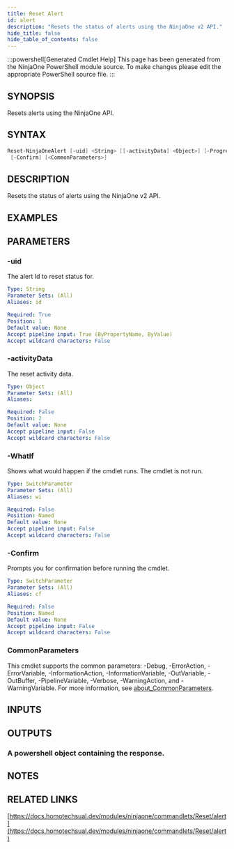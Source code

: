 ```yaml
---
title: Reset Alert
id: alert
description: "Resets the status of alerts using the NinjaOne v2 API."
hide_title: false
hide_table_of_contents: false
---
```


:::powershell[Generated Cmdlet Help]
This page has been generated from the NinjaOne PowerShell module source. To make changes please edit the appropriate PowerShell source file.
:::

## SYNOPSIS

Resets alerts using the NinjaOne API.

## SYNTAX

```powershell
Reset-NinjaOneAlert [-uid] <String> [[-activityData] <Object>] [-ProgressAction <ActionPreference>] [-WhatIf]
 [-Confirm] [<CommonParameters>]
```

## DESCRIPTION

Resets the status of alerts using the NinjaOne v2 API.

## EXAMPLES

## PARAMETERS

### -uid

The alert Id to reset status for.

```yaml
Type: String
Parameter Sets: (All)
Aliases: id

Required: True
Position: 1
Default value: None
Accept pipeline input: True (ByPropertyName, ByValue)
Accept wildcard characters: False
```

### -activityData

The reset activity data.

```yaml
Type: Object
Parameter Sets: (All)
Aliases:

Required: False
Position: 2
Default value: None
Accept pipeline input: False
Accept wildcard characters: False
```

### -WhatIf

Shows what would happen if the cmdlet runs.
The cmdlet is not run.

```yaml
Type: SwitchParameter
Parameter Sets: (All)
Aliases: wi

Required: False
Position: Named
Default value: None
Accept pipeline input: False
Accept wildcard characters: False
```

### -Confirm

Prompts you for confirmation before running the cmdlet.

```yaml
Type: SwitchParameter
Parameter Sets: (All)
Aliases: cf

Required: False
Position: Named
Default value: None
Accept pipeline input: False
Accept wildcard characters: False
```

### CommonParameters

This cmdlet supports the common parameters: -Debug, -ErrorAction, -ErrorVariable, -InformationAction, -InformationVariable, -OutVariable, -OutBuffer, -PipelineVariable, -Verbose, -WarningAction, and -WarningVariable. For more information, see [about_CommonParameters](http://go.microsoft.com/fwlink/?LinkID=113216).

## INPUTS


## OUTPUTS

### A powershell object containing the response.

## NOTES

## RELATED LINKS

[https://docs.homotechsual.dev/modules/ninjaone/commandlets/Reset/alert](https://docs.homotechsual.dev/modules/ninjaone/commandlets/Reset/alert)
